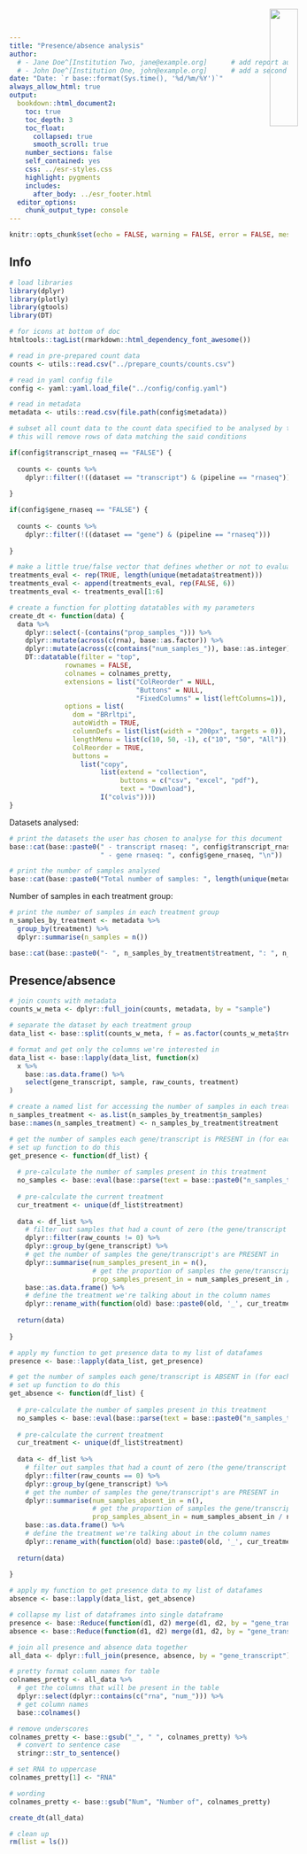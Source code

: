 ```yaml
---
title: "Presence/absence analysis"
author:
  # - Jane Doe^[Institution Two, jane@example.org]      # add report authors (uncomment if using)
  # - John Doe^[Institution One, john@example.org]      # add a second report author (uncomment if using)
date: "Date: `r base::format(Sys.time(), '%d/%m/%Y')`"
always_allow_html: true
output:
  bookdown::html_document2:
    toc: true
    toc_depth: 3
    toc_float:
      collapsed: true
      smooth_scroll: true
    number_sections: false
    self_contained: yes
    css: ../esr-styles.css
    highlight: pygments
    includes:
      after_body: ../esr_footer.html
  editor_options: 
    chunk_output_type: console
---
```


<img src="../images/ESR_logo.svg" style="position:absolute;top:19px;right:40px;width:23%;" />

```r
knitr::opts_chunk$set(echo = FALSE, warning = FALSE, error = FALSE, message = FALSE, fig.align = "center")
```

## Info

```r
# load libraries
library(dplyr)
library(plotly)
library(gtools)
library(DT)

# for icons at bottom of doc
htmltools::tagList(rmarkdown::html_dependency_font_awesome())

# read in pre-prepared count data
counts <- utils::read.csv("../prepare_counts/counts.csv")

# read in yaml config file
config <- yaml::yaml.load_file("../config/config.yaml")

# read in metadata
metadata <- utils::read.csv(file.path(config$metadata))

# subset all count data to the count data specified to be analysed by the user in the config file
# this will remove rows of data matching the said conditions

if(config$transcript_rnaseq == "FALSE") {
  
  counts <- counts %>%
    dplyr::filter(!((dataset == "transcript") & (pipeline == "rnaseq")))
  
}

if(config$gene_rnaseq == "FALSE") {
  
  counts <- counts %>%
    dplyr::filter(!((dataset == "gene") & (pipeline == "rnaseq")))
  
}

# make a little true/false vector that defines whether or not to evaluate rmarkdown chunks based on the number of treatments in the metadata file (up to 6 treatments)
treatments_eval <- rep(TRUE, length(unique(metadata$treatment)))
treatments_eval <- append(treatments_eval, rep(FALSE, 6))
treatments_eval <- treatments_eval[1:6]

# create a function for plotting datatables with my parameters
create_dt <- function(data) {
  data %>%
    dplyr::select(-(contains("prop_samples_"))) %>%
    dplyr::mutate(across(c(rna), base::as.factor)) %>%
    dplyr::mutate(across(c(contains("num_samples_")), base::as.integer)) %>%
    DT::datatable(filter = "top",
              rownames = FALSE,
              colnames = colnames_pretty,
              extensions = list("ColReorder" = NULL,
                                "Buttons" = NULL,
                                "FixedColumns" = list(leftColumns=1)),
              options = list(
                dom = "BRrltpi",
                autoWidth = TRUE,
                columnDefs = list(list(width = "200px", targets = 0)),
                lengthMenu = list(c(10, 50, -1), c("10", "50", "All")),
                ColReorder = TRUE,
                buttons =
                  list("copy",
                       list(extend = "collection",
                            buttons = c("csv", "excel", "pdf"),
                            text = "Download"),
                       I("colvis"))))
}
```

Datasets analysed:

```r
# print the datasets the user has chosen to analyse for this document
base::cat(base::paste0(" - transcript rnaseq: ", config$transcript_rnaseq, "\n",
                       " - gene rnaseq: ", config$gene_rnaseq, "\n"))
```

```r
# print the number of samples analysed
base::cat(base::paste0("Total number of samples: ", length(unique(metadata$sample))))
```

Number of samples in each treatment group:

```r
# print the number of samples in each treatment group
n_samples_by_treatment <- metadata %>%
  group_by(treatment) %>%
  dplyr::summarise(n_samples = n())

base::cat(base::paste0("- ", n_samples_by_treatment$treatment, ": ", n_samples_by_treatment$n_samples, "\n"))
```

## Presence/absence {.tabset .tabset-fade}

```r
# join counts with metadata
counts_w_meta <- dplyr::full_join(counts, metadata, by = "sample")

# separate the dataset by each treatment group
data_list <- base::split(counts_w_meta, f = as.factor(counts_w_meta$treatment))

# format and get only the columns we're interested in
data_list <- base::lapply(data_list, function(x)
  x %>%
    base::as.data.frame() %>%
    select(gene_transcript, sample, raw_counts, treatment)
)

# create a named list for accessing the number of samples in each treatment in below functions
n_samples_treatment <- as.list(n_samples_by_treatment$n_samples)
base::names(n_samples_treatment) <- n_samples_by_treatment$treatment

# get the number of samples each gene/transcript is PRESENT in (for each treatment group)
# set up function to do this
get_presence <- function(df_list) {
  
  # pre-calculate the number of samples present in this treatment
  no_samples <- base::eval(base::parse(text = base::paste0("n_samples_treatment$", unique(df_list$treatment), sep = "")))
  
  # pre-calculate the current treatment
  cur_treatment <- unique(df_list$treatment)
  
  data <- df_list %>%
    # filter out samples that had a count of zero (the gene/transcript WASN'T present in that sample)
    dplyr::filter(raw_counts != 0) %>%
    dplyr::group_by(gene_transcript) %>%
    # get the number of samples the gene/transcript's are PRESENT in
    dplyr::summarise(num_samples_present_in = n(),
                     # get the proportion of samples the gene/transcript's are present in
                     prop_samples_present_in = num_samples_present_in / no_samples) %>%
    base::as.data.frame() %>%
    # define the treatment we're talking about in the column names
    dplyr::rename_with(function(old) base::paste0(old, '_', cur_treatment), .cols = c(num_samples_present_in, prop_samples_present_in))
  
  return(data)
  
}

# apply my function to get presence data to my list of datafames
presence <- base::lapply(data_list, get_presence)

# get the number of samples each gene/transcript is ABSENT in (for each treatment group)
# set up function to do this
get_absence <- function(df_list) {
  
  # pre-calculate the number of samples present in this treatment
  no_samples <- base::eval(base::parse(text = base::paste0("n_samples_treatment$", unique(df_list$treatment), sep = "")))
  
  # pre-calculate the current treatment
  cur_treatment <- unique(df_list$treatment)
  
  data <- df_list %>%
    # filter out samples that had a count of zero (the gene/transcript WASN'T present in that sample)
    dplyr::filter(raw_counts == 0) %>%
    dplyr::group_by(gene_transcript) %>%
    # get the number of samples the gene/transcript's are PRESENT in
    dplyr::summarise(num_samples_absent_in = n(),
                     # get the proportion of samples the gene/transcript's are present in
                     prop_samples_absent_in = num_samples_absent_in / no_samples) %>%
    base::as.data.frame() %>%
    # define the treatment we're talking about in the column names
    dplyr::rename_with(function(old) base::paste0(old, '_', cur_treatment), .cols = c(num_samples_absent_in, prop_samples_absent_in))
  
  return(data)
  
}

# apply my function to get presence data to my list of datafames
absence <- base::lapply(data_list, get_absence)

# collapse my list of dataframes into single dataframe
presence <- base::Reduce(function(d1, d2) merge(d1, d2, by = "gene_transcript"), presence)
absence <- base::Reduce(function(d1, d2) merge(d1, d2, by = "gene_transcript"), absence)

# join all presence and absence data together
all_data <- dplyr::full_join(presence, absence, by = "gene_transcript")

# pretty format column names for table
colnames_pretty <- all_data %>%
  # get the columns that will be present in the table
  dplyr::select(dplyr::contains(c("rna", "num_"))) %>%
  # get column names
  base::colnames()

# remove underscores
colnames_pretty <- base::gsub("_", " ", colnames_pretty) %>%
  # convert to sentence case
  stringr::str_to_sentence()

# set RNA to uppercase
colnames_pretty[1] <- "RNA"

# wording
colnames_pretty <- base::gsub("Num", "Number of", colnames_pretty)
```

```r
create_dt(all_data)
```

```r
# clean up
rm(list = ls())
```
